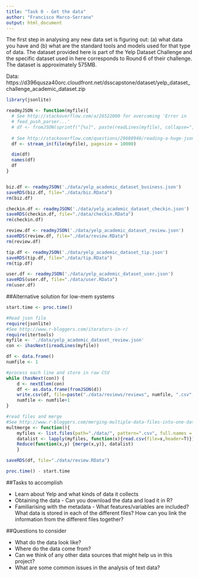 ```yaml
---
title: "Task 0 - Get the data"
author: "Francisco Marco-Serrano"
output: html_document
---
```


The first step in analysing any new data set is figuring out: (a) what data you have and (b) what are the standard tools and models used for that type of data. The dataset provided here is part of the Yelp Dataset Challenge and the specific dataset used in here corresponds to Round 6 of their challenge. The dataset is approximately 575MB.

Data: https://d396qusza40orc.cloudfront.net/dsscapstone/dataset/yelp_dataset_challenge_academic_dataset.zip


```r
library(jsonlite)

readmyJSON <- function(myfile){
  # See http://stackoverflow.com/a/26522000 for overcoming 'Error in
  # feed_push_parser...'
  # df <- fromJSON(sprintf("[%s]", paste(readLines(myfile), collapse=",")))
  
  # See http://stackoverflow.com/questions/29688946/reading-a-huge-json-file-in-r-issues
  df <- stream_in(file(myfile), pagesize = 10000)

  dim(df)
  names(df)
  df
} 


biz.df <- readmyJSON('./data/yelp_academic_dataset_business.json')
saveRDS(biz.df, file="./data/biz.RData")
rm(biz.df)

checkin.df <- readmyJSON('./data/yelp_academic_dataset_checkin.json')
saveRDS(checkin.df, file="./data/checkin.RData")
rm(checkin.df)

review.df <- readmyJSON('./data/yelp_academic_dataset_review.json')
saveRDS(review.df, file="./data/review.RData")
rm(review.df)

tip.df <- readmyJSON('./data/yelp_academic_dataset_tip.json')
saveRDS(tip.df, file="./data/tip.RData")
rm(tip.df)

user.df <- readmyJSON('./data/yelp_academic_dataset_user.json')
saveRDS(user.df, file="./data/user.RData")
rm(user.df)

```

##Alternative solution for low-mem systems
```r

start.time <- proc.time()

#Read json file
require(jsonlite)
#See http://www.r-bloggers.com/iterators-in-r/
require(itertools)
myfile <- './data/yelp_academic_dataset_review.json'
con <- ihasNext(ireadLines(myfile))

df <- data.frame()
numfile <- 1

#process each line and store in raw CSV
while (hasNext(con)) {
    d <- nextElem(con)
    df <- as.data.frame(fromJSON(d))
    write.csv(df, file=paste("./data/reviews/reviews", numfile, ".csv", sep=""), sep=",", row.names="F")
    numfile <- numfile+1
}

#read files and merge
#See http://www.r-bloggers.com/merging-multiple-data-files-into-one-data-frame/
multmerge <- function(){
    myfiles <- list.files(path="./data/", pattern=".csv", full.names = T)
    datalist <- lapply(myfiles, function(x){read.csv(file=x,header=T)})
    Reduce(function(x,y) {merge(x,y)}, datalist)
    }

saveRDS(df, file="./data/review.RData")

proc.time() - start.time

```

##Tasks to accomplish

* Learn about Yelp and what kinds of data it collects
* Obtaining the data - Can you download the data and load it in R?
* Familiarising with the metadata - What features/variables are included? What data is stored in each of the different files? How can you link the information from the different files together?

##Questions to consider

* What do the data look like?
* Where do the data come from?
* Can we think of any other data sources that might help us in this project?
* What are some common issues in the analysis of text data?